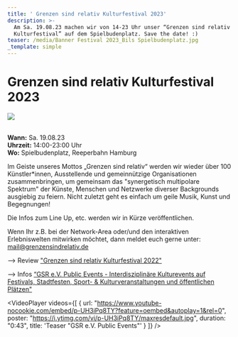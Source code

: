 ```yaml
---
title: ' Grenzen sind relativ Kulturfestival 2023'
description: >-
  Am Sa. 19.08.23 machen wir von 14-23 Uhr unser “Grenzen sind relativ
  Kulturfestival” auf dem Spielbudenplatz. Save the date! :)
teaser: /media/Banner Festival 2023_Bils Spielbudenplatz.jpg
_template: simple
---
```



# Grenzen sind relativ Kulturfestival 2023

![](</media/Banner Festival 2023_Bils Spielbudenplatz.jpg>)

\
**Wann:** Sa. 19.08.23\
**Uhrzeit:** 14:00-23:00 Uhr\
**Wo:** Spielbudenplatz, Reeperbahn Hamburg

Im Geiste unseres Mottos „Grenzen sind relativ“ werden wir wieder über 100 Künstler\*innen, Ausstellende und gemeinnützige Organisationen zusammenbringen, um gemeinsam das "synergetisch multipolare Spektrum" der Künste, Menschen und Netzwerke diverser Backgrounds ausgiebig zu feiern. Nicht zuletzt geht es einfach um geile Musik, Kunst und Begegnungen!

Die Infos zum Line Up, etc. werden wir in Kürze veröffentlichen.

Wenn Ihr z.B. bei der Network-Area oder/und den interaktiven Erlebniswelten mitwirken möchtet, dann meldet euch gerne unter: mail@grenzensindrelativ.de

\--> Review ["Grenzen sind relativ Kulturfestival 2022"](https://www.grenzensindrelativ.de/aktivitaeten/projekte-und-veranstaltungen/veranstaltungsformate-fuer-dein-event/kultur-alive-grenzen-sind-relativ-sa.1.10.22-spielbudenplatz-reeperbahn-hamburg)

\--> Infos [“GSR e.V. Public Events - Interdisziplinäre Kulturevents auf Festivals, Stadtfesten, Sport- & Kulturveranstaltungen und öffentlichen Plätzen" ](https://www.grenzensindrelativ.de/aktivitaeten/projekte-und-veranstaltungen/veranstaltungsformate-fuer-dein-event/support-inklusion)

<VideoPlayer
  videos={[
    {
      url: "https://www.youtube-nocookie.com/embed/p-UH3iPq8TY?feature=oembed&autoplay=1&rel=0",
      poster: "https://i.ytimg.com/vi/p-UH3iPq8TY/maxresdefault.jpg",
      duration: "0:43",
      title: 'Teaser "GSR e.V. Public Events"'
    }
  ]}
/>
